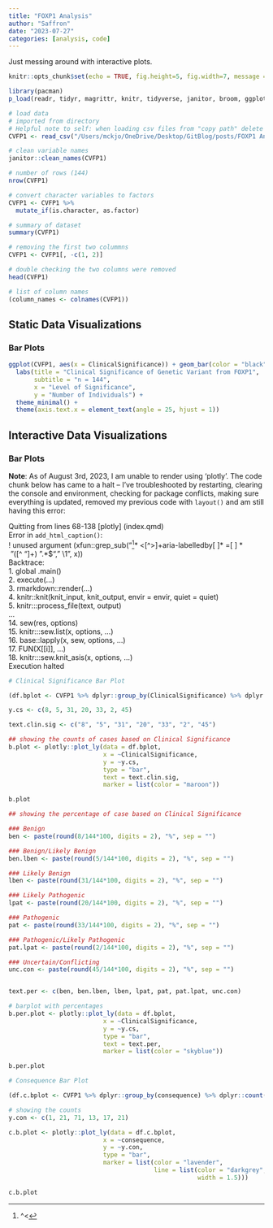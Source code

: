 ```yaml
---
title: "FOXP1 Analysis"
author: "Saffron"
date: "2023-07-27"
categories: [analysis, code]
---
```


Just messing around with interactive plots.

```r
knitr::opts_chunk$set(echo = TRUE, fig.height=5, fig.width=7, message = F, warning = F)
```

```r
library(pacman)
p_load(readr, tidyr, magrittr, knitr, tidyverse, janitor, broom, ggplot2, forcats, epitools, dplyr, xfun, plotly)
```

```r
# load data
# imported from directory
# Helpful note to self: when loading csv files from "copy path" delete 'C:' and change all \ to /
CVFP1 <- read_csv("/Users/mckjo/OneDrive/Desktop/GitBlog/posts/FOXP1 Analysis/ShinyClinVar.csv")

# clean variable names
janitor::clean_names(CVFP1)

# number of rows (144)
nrow(CVFP1)

# convert character variables to factors
CVFP1 <- CVFP1 %>%
  mutate_if(is.character, as.factor)

# summary of dataset 
summary(CVFP1)

# removing the first two colummns   
CVFP1 <- CVFP1[, -c(1, 2)] 

# double checking the two columns were removed
head(CVFP1)

# list of column names 
(column_names <- colnames(CVFP1))
```

## Static Data Visualizations

### Bar Plots

```r
ggplot(CVFP1, aes(x = ClinicalSignificance)) + geom_bar(color = "black", fill = "lightgray") + 
  labs(title = "Clinical Significance of Genetic Variant from FOXP1", 
       subtitle = "n = 144",
       x = "Level of Significance", 
       y = "Number of Individuals") + 
  theme_minimal() +
  theme(axis.text.x = element_text(angle = 25, hjust = 1))
```

## Interactive Data Visualizations

### Bar Plots

**Note**: As of August 3rd, 2023, I am unable to render using 'plotly'. The code chunk below has came to a halt -- I've troubleshooted by restarting, clearing the console and environment, checking for package conflicts, making sure everything is updated, removed my previous code with `layout()` and am still having this error:

Quitting from lines 68-138 \[plotly\] (index.qmd)\
Error in `add_html_caption()`:\
! unused argument (xfun::grep_sub("[^1]\* \<\[\^\>\]+aria-labelledby\[ \]\* =\[ \] \*  "(\[\^ "\]+) ".\*\$"," \\1", x))\
Backtrace:\
1. global .main()\
2. execute(...)\
3. rmarkdown::render(...)\
4. knitr::knit(knit_input, knit_output, envir = envir, quiet = quiet)\
5. knitr:::process_file(text, output)\
...\
14. sew(res, options)\
15. knitr:::sew.list(x, options, ...)\
16. base::lapply(x, sew, options, ...)\
17. FUN(X\[\[i\]\], ...)\
18. knitr:::sew.knit_asis(x, options, ...)\
Execution halted

[^1]: \^\<

```r
# Clinical Significance Bar Plot

(df.bplot <- CVFP1 %>% dplyr::group_by(ClinicalSignificance) %>% dplyr::count())

y.cs <- c(8, 5, 31, 20, 33, 2, 45)

text.clin.sig <- c("8", "5", "31", "20", "33", "2", "45")

## showing the counts of cases based on Clinical Significance 
b.plot <- plotly::plot_ly(data = df.bplot, 
                          x = ~ClinicalSignificance, 
                          y = ~y.cs, 
                          type = "bar", 
                          text = text.clin.sig, 
                          marker = list(color = "maroon")) 

b.plot

## showing the percentage of case based on Clinical Significance 

### Benign  
ben <- paste(round(8/144*100, digits = 2), "%", sep = "")

### Benign/Likely Benign  
ben.lben <- paste(round(5/144*100, digits = 2), "%", sep = "")

### Likely Benign  
lben <- paste(round(31/144*100, digits = 2), "%", sep = "")

### Likely Pathogenic  
lpat <- paste(round(20/144*100, digits = 2), "%", sep = "")

### Pathogenic   
pat <- paste(round(33/144*100, digits = 2), "%", sep = "")

### Pathogenic/Likely Pathogenic  
pat.lpat <- paste(round(2/144*100, digits = 2), "%", sep = "")

### Uncertain/Conflicting 
unc.con <- paste(round(45/144*100, digits = 2), "%", sep = "")


text.per <- c(ben, ben.lben, lben, lpat, pat, pat.lpat, unc.con)

# barplot with percentages 
b.per.plot <- plotly::plot_ly(data = df.bplot, 
                          x = ~ClinicalSignificance, 
                          y = ~y.cs, 
                          type = "bar", 
                          text = text.per, 
                          marker = list(color = "skyblue")) 

b.per.plot

# Consequence Bar Plot 

(df.c.bplot <- CVFP1 %>% dplyr::group_by(consequence) %>% dplyr::count())

# showing the counts 
y.con <- c(1, 21, 71, 13, 17, 21)

c.b.plot <- plotly::plot_ly(data = df.c.bplot,
                          x = ~consequence,
                          y = ~y.con, 
                          type = "bar", 
                          marker = list(color = "lavender", 
                                        line = list(color = "darkgrey", 
                                                    width = 1.5))) 

c.b.plot
```
